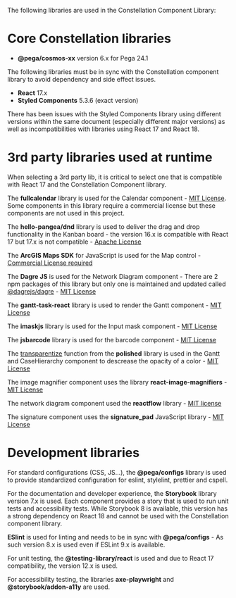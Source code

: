 
<Meta title='Libraries' />

The following libraries are used in the Constellation Component Library:

# Core Constellation libraries

- **@pega/cosmos-xx** version 6.x for Pega 24.1

The following libraries must be in sync with the Constellation component library to avoid dependency and side effect issues.

- **React** 17.x
- **Styled Components** 5.3.6 (exact version)

There has been issues with the Styled Components library using different versions within the same document (especially different major versions) as well as incompatibilities with libraries using React 17 and React 18.

# 3rd party libraries used at runtime

When selecting a 3rd party lib, it is critical to select one that is compatible with React 17 and the Constellation Component library.

The **fullcalendar** library is used for the Calendar component - [MIT License](https://github.com/fullcalendar/fullcalendar). Some components in this library require a commercial license but these components are not used in this project.

The **hello-pangea/dnd** library is used to deliver the drag and drop functionality in the Kanban board - the version 16.x is compatible with React 17 but 17.x is not compatible - [Apache License](https://github.com/hello-pangea/dnd)

The **ArcGIS Maps SDK** for JavaScript is used for the Map control - [Commercial License required](https://developers.arcgis.com/javascript/latest/licensing/)

The **Dagre JS** is used for the Network Diagram component - There are 2 npm packages of this library but only one is maintained and updated called [@dagrejs/dagre](https://www.npmjs.com/package/@dagrejs/dagre) - [MIT License](https://github.com/dagrejs/dagre)

The **gantt-task-react** library is used to render the Gantt component - [MIT License](https://github.com/MaTeMaTuK/gantt-task-react)

The **imaskjs** library is used for the Input mask component - [MIT License](https://github.com/uNmAnNeR/imaskjs)

The **jsbarcode** library is used for the barcode component - [MIT License](https://github.com/lindell/JsBarcode)

The [transparentize](https://polished.js.org/docs/#transparentize) function from the **polished** library is used in the Gantt and CaseHierarchy component to descrease the opacity of a color - [MIT License](https://github.com/styled-components/polished)

The image magnifier component uses the library **react-image-magnifiers** - [MIT License](https://github.com/adamrisberg/react-image-magnifiers)

The network diagram component used the **reactflow** library - [MIT license](https://github.com/xyflow/xyflow)

The signature component uses the **signature_pad** JavaScript library - [MIT License](https://github.com/szimek/signature_pad)

# Development libraries

For standard configurations (CSS, JS...), the **@pega/configs** library is used to provide standardized configuration for eslint, stylelint, prettier and cspell.

For the documentation and developer experience, the **Storybook** library version 7.x is used.
Each component provides a story that is used to run unit tests and accessibility tests. While Storybook 8 is available, this version has a strong dependency on React 18 and cannot be used with the Constellation component library.

**ESlint** is used for linting and needs to be in sync with **@pega/configs** - As such version 8.x is used even if ESLint 9.x is available.

For unit testing, the **@testing-library/react** is used and due to React 17 compatibility, the version 12.x is used.

For accessibility testing, the libraries **axe-playwright** and **@storybook/addon-a11y** are used.
